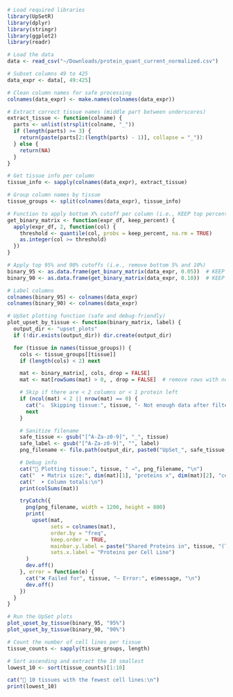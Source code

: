 
```r
# Load required libraries
library(UpSetR)
library(dplyr)
library(stringr)
library(ggplot2)
library(readr)

# Load the data
data <- read_csv("~/Downloads/protein_quant_current_normalized.csv")

# Subset columns 49 to 425
data_expr <- data[, 49:425]

# Clean column names for safe processing
colnames(data_expr) <- make.names(colnames(data_expr))

# Extract correct tissue names (middle part between underscores)
extract_tissue <- function(colname) {
  parts <- unlist(strsplit(colname, "_"))
  if (length(parts) >= 3) {
    return(paste(parts[2:(length(parts) - 1)], collapse = "_"))
  } else {
    return(NA)
  }
}

# Get tissue info per column
tissue_info <- sapply(colnames(data_expr), extract_tissue)

# Group column names by tissue
tissue_groups <- split(colnames(data_expr), tissue_info)

# Function to apply bottom X% cutoff per column (i.e., KEEP top percent)
get_binary_matrix <- function(expr_df, keep_percent) {
  apply(expr_df, 2, function(col) {
    threshold <- quantile(col, probs = keep_percent, na.rm = TRUE)
    as.integer(col >= threshold)
  })
}

# Apply top 95% and 90% cutoffs (i.e., remove bottom 5% and 10%)
binary_95 <- as.data.frame(get_binary_matrix(data_expr, 0.05))  # KEEP top 95%
binary_90 <- as.data.frame(get_binary_matrix(data_expr, 0.10))  # KEEP top 90%

# Label columns
colnames(binary_95) <- colnames(data_expr)
colnames(binary_90) <- colnames(data_expr)

# UpSet plotting function (safe and debug-friendly)
plot_upset_by_tissue <- function(binary_matrix, label) {
  output_dir <- "upset_plots"
  if (!dir.exists(output_dir)) dir.create(output_dir)

  for (tissue in names(tissue_groups)) {
    cols <- tissue_groups[[tissue]]
    if (length(cols) < 2) next

    mat <- binary_matrix[, cols, drop = FALSE]
    mat <- mat[rowSums(mat) > 0, , drop = FALSE]  # remove rows with no expression

    # Skip if there are < 2 columns or < 1 protein left
    if (ncol(mat) < 2 || nrow(mat) == 0) {
      cat("⚠️  Skipping tissue:", tissue, "- Not enough data after filtering\n")
      next
    }

    # Sanitize filename
    safe_tissue <- gsub("[^A-Za-z0-9]", "_", tissue)
    safe_label <- gsub("[^A-Za-z0-9]", "", label)
    png_filename <- file.path(output_dir, paste0("UpSet_", safe_tissue, "_", safe_label, ".png"))

    # Debug info
    cat("🧪 Plotting tissue:", tissue, " →", png_filename, "\n")
    cat("  ➤ Matrix size:", dim(mat)[1], "proteins x", dim(mat)[2], "cell lines\n")
    cat("  ➤ Column totals:\n")
    print(colSums(mat))

    tryCatch({
      png(png_filename, width = 1200, height = 800)
      print(
        upset(mat,
              sets = colnames(mat),
              order.by = "freq",
              keep.order = TRUE,
              mainbar.y.label = paste("Shared Proteins in", tissue, "(Top", label, ")"),
              sets.x.label = "Proteins per Cell Line")
      )
      dev.off()
    }, error = function(e) {
      cat("❌ Failed for", tissue, "– Error:", e$message, "\n")
      dev.off()
    })
  }
}

# Run the UpSet plots
plot_upset_by_tissue(binary_95, "95%")
plot_upset_by_tissue(binary_90, "90%")

```

```r
# Count the number of cell lines per tissue
tissue_counts <- sapply(tissue_groups, length)

# Sort ascending and extract the 10 smallest
lowest_10 <- sort(tissue_counts)[1:10]

cat("🔽 10 tissues with the fewest cell lines:\n")
print(lowest_10)

```




